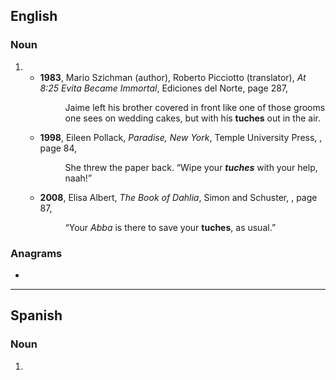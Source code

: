 {{also|Tuches}}
==English==

===Noun===
{{en-noun}}

# {{alternative form of|en|toches}}
#* '''1983''', Mario Szichman (author), Roberto Picciotto (translator), ''At 8:25 Evita Became Immortal'',<sup >[http://books.google.com/books?id=ZqPMtjNA6XsC ]</sup> Ediciones del Norte, page 287,
#*: Jaime left his brother covered in front like one of those grooms one sees on wedding cakes, but with his '''tuches''' out in the air.
#* '''1998''', Eileen Pollack, ''Paradise, New York'',<sup >[http://books.google.com/books?id=LotsbciASCsC ]</sup> Temple University Press, {{ISBN|1-56639-789-8}}, page 84,
#*: She threw the paper back. “Wipe your '''''tuches''''' <!-- [sic] italics in original --> with your help, naah!”
#* '''2008''', Elisa Albert, ''The Book of Dahlia'',<sup >[http://books.google.com/books?id=NV8YDLLvp3YC ]</sup> Simon and Schuster, {{ISBN|0743291298}}, page 87,
#*: “Your ''Abba'' is there to save your '''tuches''', as usual.” <!-- [sic] quotation marks in original (dialogue) -->

===Anagrams===
* {{anagrams|en|a=cehstu|Chutes|chuets|chutes|tusche}}

----

==Spanish==

===Noun===
{{head|es|noun form|g=m-p}}

# {{noun form of|es|tuche||p}}